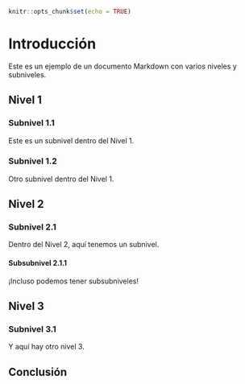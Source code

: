 ```r
knitr::opts_chunk$set(echo = TRUE)
```

# Introducción {-}

Este es un ejemplo de un documento Markdown con varios niveles y subniveles.

## Nivel 1 {-}

### Subnivel 1.1 {-}

Este es un subnivel dentro del Nivel 1.

### Subnivel 1.2 {-}

Otro subnivel dentro del Nivel 1.

## Nivel 2 {-}

### Subnivel 2.1 {-}

Dentro del Nivel 2, aquí tenemos un subnivel.

#### Subsubnivel 2.1.1 {-}

¡Incluso podemos tener subsubniveles!

## Nivel 3 {-}

### Subnivel 3.1 {-}

Y aquí hay otro nivel 3.

## Conclusión {-}

